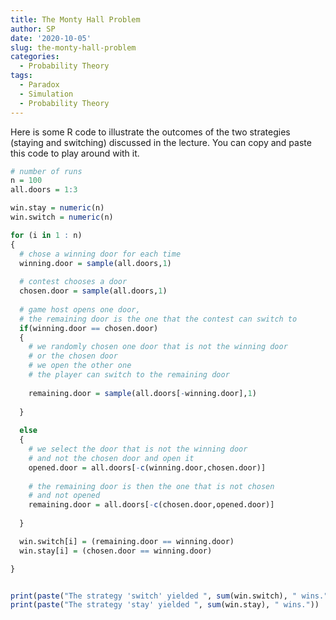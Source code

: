 ```yaml
---
title: The Monty Hall Problem
author: SP
date: '2020-10-05'
slug: the-monty-hall-problem
categories:
  - Probability Theory
tags:
  - Paradox
  - Simulation
  - Probability Theory
---
```



Here is some R code to illustrate the outcomes of the two strategies (staying and switching) discussed in the lecture. You can copy and paste this code to play around with it. 


```r
# number of runs
n = 100
all.doors = 1:3

win.stay = numeric(n)
win.switch = numeric(n)

for (i in 1 : n)
{
  # chose a winning door for each time
  winning.door = sample(all.doors,1)
  
  # contest chooses a door 
  chosen.door = sample(all.doors,1)
  
  # game host opens one door, 
  # the remaining door is the one that the contest can switch to
  if(winning.door == chosen.door)
  {
    # we randomly chosen one door that is not the winning door 
    # or the chosen door
    # we open the other one
    # the player can switch to the remaining door
    
    remaining.door = sample(all.doors[-winning.door],1)
    
  }
  
  else 
  {
    # we select the door that is not the winning door
    # and not the chosen door and open it
    opened.door = all.doors[-c(winning.door,chosen.door)]
    
    # the remaining door is then the one that is not chosen
    # and not opened
    remaining.door = all.doors[-c(chosen.door,opened.door)]
    
  }

  win.switch[i] = (remaining.door == winning.door)
  win.stay[i] = (chosen.door == winning.door)

}


print(paste("The strategy 'switch' yielded ", sum(win.switch), " wins."))
print(paste("The strategy 'stay' yielded ", sum(win.stay), " wins."))

```

